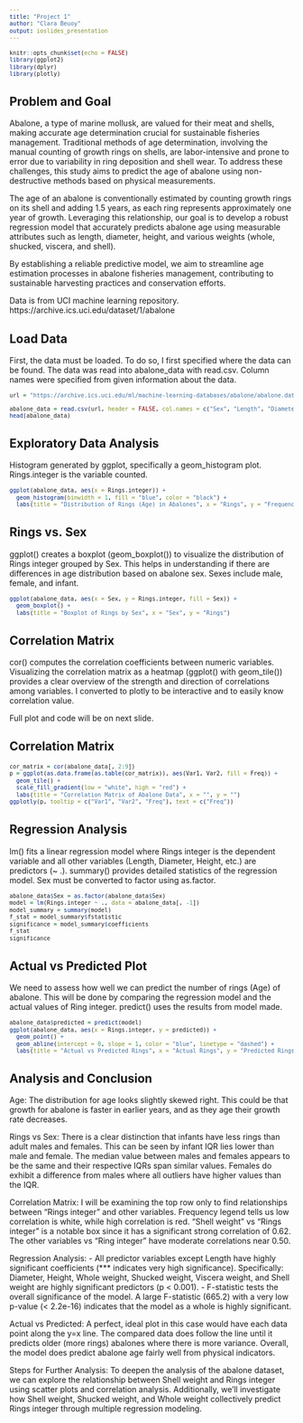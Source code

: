 ---
title: "Project 1"
author: "Clara Beuoy"
output: ioslides_presentation
---

```{r setup, include=FALSE}
knitr::opts_chunk$set(echo = FALSE)
library(ggplot2)
library(dplyr)
library(plotly)
```
<style>
p {
  font-size: 14px; 
}
pre, code {
  font-size: 10px;
}
</style>

## Problem and Goal

Abalone, a type of marine mollusk, are valued for their meat and shells, making accurate age determination crucial for sustainable fisheries management. Traditional methods of age determination, involving the manual counting of growth rings on shells, are labor-intensive and prone to error due to variability in ring deposition and shell wear. To address these challenges, this study aims to predict the age of abalone using non-destructive methods based on physical measurements.

The age of an abalone is conventionally estimated by counting growth rings on its shell and adding 1.5 years, as each ring represents approximately one year of growth. Leveraging this relationship, our goal is to develop a robust regression model that accurately predicts abalone age using measurable attributes such as length, diameter, height, and various weights (whole, shucked, viscera, and shell).

By establishing a reliable predictive model, we aim to streamline age estimation processes in abalone fisheries management, contributing to sustainable harvesting practices and conservation efforts.


Data is from UCI machine learning repository.
https://archive.ics.uci.edu/dataset/1/abalone

## Load Data

First, the data must be loaded. To do so, I first specified where the data can be found. The data was read into abalone_data with read.csv. Column names were specified from given information about the data. 

```{r loaddata, echo=TRUE}
url = "https://archive.ics.uci.edu/ml/machine-learning-databases/abalone/abalone.data"

abalone_data = read.csv(url, header = FALSE, col.names = c("Sex", "Length", "Diameter", "Height", "Whole weight", "Shucked weight", "Viscera weight", "Shell weight", "Rings integer"))
head(abalone_data)
```

## Exploratory Data Analysis

Histogram generated by ggplot, specifically a geom_histogram plot. Rings.integer is the variable counted.
```{r rings, echo=TRUE, fig.width=8, fig.height=3}
ggplot(abalone_data, aes(x = Rings.integer)) + 
  geom_histogram(binwidth = 1, fill = "blue", color = "black") + 
  labs(title = "Distribution of Rings (Age) in Abalones", x = "Rings", y = "Frequency")
```

## Rings vs. Sex

ggplot() creates a boxplot (geom_boxplot()) to visualize the distribution of Rings integer grouped by Sex. This helps in understanding if there are differences in age distribution based on abalone sex. Sexes include male, female, and infant.

```{r sex, echo=TRUE, fig.height=3, fig.width=8}
ggplot(abalone_data, aes(x = Sex, y = Rings.integer, fill = Sex)) +
  geom_boxplot() +
  labs(title = "Boxplot of Rings by Sex", x = "Sex", y = "Rings")
```

## Correlation Matrix
cor() computes the correlation coefficients between numeric variables. Visualizing the correlation matrix as a heatmap (ggplot() with geom_tile()) provides a clear overview of the strength and direction of correlations among variables. I converted to plotly to be interactive and to easily know correlation value.

Full plot and code will be on next slide. 

## Correlation Matrix

```{r cor, echo=TRUE, fig.height=3, fig.width=8}
cor_matrix = cor(abalone_data[, 2:9])
p = ggplot(as.data.frame(as.table(cor_matrix)), aes(Var1, Var2, fill = Freq)) +
  geom_tile() +
  scale_fill_gradient(low = "white", high = "red") +
  labs(title = "Correlation Matrix of Abalone Data", x = "", y = "")
ggplotly(p, tooltip = c("Var1", "Var2", "Freq"), text = c("Freq"))
```

## Regression Analysis

lm() fits a linear regression model where Rings integer is the dependent variable and all other variables (Length, Diameter, Height, etc.) are predictors (~ .). summary() provides detailed statistics of the regression model. Sex must be converted to factor using as.factor.

```{r regression, echo=TRUE}
abalone_data$Sex = as.factor(abalone_data$Sex)
model = lm(Rings.integer ~ ., data = abalone_data[, -1])
model_summary = summary(model)
f_stat = model_summary$fstatistic
significance = model_summary$coefficients
f_stat
significance
```

## Actual vs Predicted Plot

We need to assess how well we can predict the number of rings (Age) of abalone. This will be done by comparing the regression model and the actual values of Ring integer. predict() uses the results from model made. 

```{r compare, echo=TRUE, fig.height=3, fig.width=8}
abalone_data$predicted = predict(model)
ggplot(abalone_data, aes(x = Rings.integer, y = predicted)) +
  geom_point() +
  geom_abline(intercept = 0, slope = 1, color = "blue", linetype = "dashed") +
  labs(title = "Actual vs Predicted Rings", x = "Actual Rings", y = "Predicted Rings")
```

## Analysis and Conclusion

Age: The distribution for age looks slightly skewed right. This could be that growth for abalone is faster in earlier years, and as they age their growth rate decreases. 

Rings vs Sex: There is a clear distinction that infants have less rings than adult males and females. This can be seen by infant IQR lies lower than male and female. The median value between males and females appears to be the same and their respective IQRs span similar values. Females do exhibit a difference from males where all outliers have higher values than the IQR. 

Correlation Matrix: I will be examining the top row only to find relationships between "Rings integer" and other variables. Frequency legend tells us low correlation is white, while high correlation is red. "Shell weight" vs "Rings integer" is a notable box since it has a significant strong correlation of 0.62. The other variables vs "Ring integer" have moderate correlations near 0.50. 

Regression Analysis: 
 - All predictor variables except Length have highly significant coefficients (*** indicates very high significance). Specifically: Diameter, Height, Whole weight, Shucked weight, Viscera weight, and Shell weight are highly significant predictors (p < 0.001).
 - F-statistic tests the overall significance of the model. A large F-statistic (665.2) with a very low p-value (< 2.2e-16) indicates that the model as a whole is highly significant.
 
Actual vs Predicted:
A perfect, ideal plot in this case would have each data point along the y=x line. The compared data does follow the line until it predicts older (more rings) abalones where there is more variance. Overall, the model does predict abalone age fairly well from physical indicators. 

Steps for Further Analysis: To deepen the analysis of the abalone dataset, we can explore the relationship between Shell weight and Rings integer using scatter plots and correlation analysis. Additionally, we'll investigate how Shell weight, Shucked weight, and Whole weight collectively predict Rings integer through multiple regression modeling.